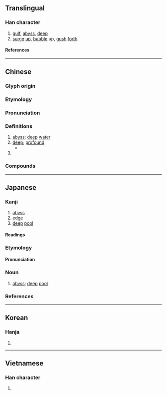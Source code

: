 {{also|渊}}
{{character info/new}}
==Translingual==

===Han character===
{{Han char|rn=85|rad=水|as=08|sn=11|four=32100|canj=ELXL|ids=⿰氵𣶒}}

# [[gulf]], [[abyss]], [[deep]]
# [[surge]] [[up]], [[bubble]] up, [[gush]] [[forth]]

====References====
{{Han ref|kx=0632.080|dkj=17692|dj=1035.030|hdz=31681.010|uh=6DF5}}

----

==Chinese==
{{zh-forms|s=渊|alt=渕,𣶒}}

===Glyph origin===
{{Han etym}}

===Etymology===
{{rfe|zh}}

===Pronunciation===
{{zh-pron
|m=yuān
|m-s=
|c=jyun1
|c-t=
|g=
|h=pfs=yên
|j=
|mb=
|md=iŏng
|mn=ian
|mn-t=
|w=
|x=
|mc=y
|oc=y
|cat=n,a,pn
}}

===Definitions===
{{zh-hanzi}}

# [[abyss]]; [[deep]] [[water]]
# [[deep]]; [[profound]]
#* {{zh-x|淵 兮，似 萬物 之 宗。|How '''deep and unfathomable''' it is, as if it were the Honoured Ancestor of all things!|ref=Daodejing}}
# {{surname|lang=zh}}

===Compounds===
{{zh-der|察見淵魚|不測之淵|九淵|寸指測淵|判若天淵|嶽峙淵渟|山峙淵渟|學問淵博|冰淵|家學淵源|如臨淵谷|如臨深淵|天淵之別|天淵|塞淵|加膝墜淵|淵思寂慮|福如海淵|深淵|淵泉|洪淵|淵源|積水成淵|澶淵之盟|探淵索珠|淵深|淵識|淵渟岳峙|淵魚叢爵|文淵閣|淵淵|深淵薄冰|為淵敺魚|盜跖顏淵|淵遠流長|淵藪|相去天淵|萬丈深淵|淵默|淵鑑類函|淵源錄|淵渟嶽立|淵塞|淵博|淵海|澶淵|龍淵|重淵|臨淵履薄|臨淵羨魚|虞淵|靜淵|脫網就淵|臨淵結網|挑戰者深淵}}

----

==Japanese==

===Kanji===
{{ja-kanji|grade=|rs=水08|shin=渊}}

# [[abyss]]
# [[edge]]
# [[deep]] [[pool]]

====Readings====
{{ja-readings
|goon=えん<ゑん
|kanon=えん<ゑん
|kun=ふち-, かた-い, はなわ-
}}

===Etymology===
{{ja-kanjitab|yomi=k|ふち|alt=淵,潭,渕}}

====Pronunciation====
{{ja-pron|ふち|yomi=k|acc=2|acc_ref=DJR}}

===Noun===
{{ja-noun|ふち}}

# [[abyss]]; [[deep]] [[pool]]

===References===
<references/>

----

==Korean==

===Hanja===
{{ko-hanja|연}}

# {{defn|lang=ko|sort=水08}}

----

==Vietnamese==

===Han character===
{{vi-readings|rs=水08|reading=uyên}}

# {{defn|lang=vi|sort=水08}}